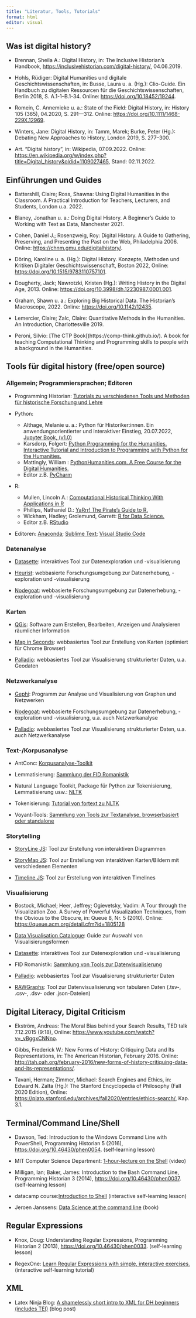 ```yaml
---
title: "Literatur, Tools, Tutorials"
format: html
editor: visual
---
```


## Was ist digital history? {#sec-digitalhistory-paper}

-   Brennan, Sheila A.: Digital History, in: The Inclusive Historian's Handbook, <https://inclusivehistorian.com/digital-history/>, 04.06.2019.

-   Hohls, Rüdiger: Digital Humanities und digitale Geschichtswissenschaften, in: Busse, Laura u. a. (Hg.): Clio-Guide. Ein Handbuch zu digitalen Ressourcen für die Geschichtswissenschaften, Berlin 2018, S. A.1-1--B.1-34. Online: <https://doi.org/10.18452/19244>.

-   Romein, C. Annemieke u. a.: State of the Field: Digital History, in: History 105 (365), 04.2020, S. 291---312. Online: <https://doi.org/10.1111/1468-229X.12969>.

-   Winters, Jane: Digital History, in: Tamm, Marek; Burke, Peter (Hg.): Debating New Approaches to History, London 2019, S. 277--300.

-   Art. "Digital history", in: Wikipedia, 07.09.2022. Online: <https://en.wikipedia.org/w/index.php?title=Digital_history&oldid=1109027465>, Stand: 02.11.2022.

## Einführungen und Guides

-   Battershill, Claire; Ross, Shawna: Using Digital Humanities in the Classroom. A Practical Introduction for Teachers, Lecturers, and Students, London u.a. 2022.

-   Blaney, Jonathan u. a.: Doing Digital History. A Beginner's Guide to Working with Text as Data, Manchester 2021.

-   Cohen, Daniel J.; Rosenzweig, Roy: Digital History. A Guide to Gathering, Preserving, and Presenting the Past on the Web, Philadelphia 2006. Online: <https://chnm.gmu.edu/digitalhistory/>.

-   Döring, Karoline u. a. (Hg.): Digital History. Konzepte, Methoden und Kritiken Digitaler Geschichtswissenschaft, Boston 2022, Online: <https://doi.org/10.1515/9783110757101>.

-   Dougherty, Jack; Nawrotzki, Kristen (Hg.): Writing History in the Digital Age, 2013. Online: <https://doi.org/10.3998/dh.12230987.0001.001>.

-   Graham, Shawn u. a.: Exploring Big Historical Data. The Historian's Macroscope, 2022. Online: <https://doi.org/10.1142/12435>.

-   Lemercier, Claire; Zalc, Claire: Quantitative Methods in the Humanities. An Introduction, Charlottesville 2019.

- Peroni, Silvio: [The CTP Book[(https://comp-think.github.io/). A book for teaching Computational Thinking and Programming skills to people with a background in the Humanities. 

## Tools für digital history (free/open source) {#sec-digitaltools}

### Allgemein; Programmiersprachen; Editoren

-   Programming Historian: [Tutorials zu verschiedenen Tools und Methoden für historische Forschung und Lehre](https://programminghistorian.org/)

- Python:
  - Althage, Melanie  u. a.: Python für Historiker:innen. Ein anwendungsorientierter und interaktiver Einstieg, 20.07.2022, [Jupyter Book, (v1.0)](https://digital-history-berlin.github.io/Python-fuer-Historiker-innen/home.html)
  - Karsdorp, Folgert: [Python Programming for the Humanities. Interactive Tutorial and Introduction to Programming with Python for the Humanities.](http://www.karsdorp.io/python-course/)
  - Mattingly, William : [PythonHumanities.com. A Free Course for the Digital Humanities.](https://pythonhumanities.com/)
  - Editor z.B. [PyCharm](https://www.jetbrains.com/pycharm/)

- R:
  - Mullen, Lincoln A.: [Computational Historical Thinking With Applications in R](https://dh-r.lincolnmullen.com/)
  - Phillips, Nathaniel D.: [YaRrr! The Pirate's Guide to R.](https://bookdown.org/ndphillips/YaRrr/)
  - Wickham, Hadley; Grolemund, Garrett: [R for Data Science.](https://r4ds.had.co.nz/)
   - Editor z.B. [RStudio](https://posit.co/downloads/)

- Editoren: [Anaconda](https://www.anaconda.com/); [Sublime Text](https://www.sublimetext.com/); [Visual Studio Code](https://code.visualstudio.com/)

### Datenanalyse

- [Datasette](https://datasette.io/): interaktives Tool zur Datenexploration und -visualisierung

- [Heurist](https://heuristnetwork.org/): webbasierte Forschungsumgebung zur Datenerhebung, -exploration und -visualisierung

- [Nodegoat](https://nodegoat.net/): webbasierte Forschungsumgebung zur Datenerhebung, -exploration und -visualisierung

### Karten

- [QGis](https://qgis.org/de/site/): Software zum Erstellen, Bearbeiten, Anzeigen und Analysieren räumlicher Information

- [Map in Seconds](http://mapinseconds.com/): webbasiertes Tool zur Erstellung von Karten (optimiert für Chrome Browser)

- [Palladio](http://hdlab.stanford.edu/palladio/): webbasiertes Tool zur Visualisierung strukturierter Daten, u.a. Geodaten

### Netzwerkanalyse

- [Gephi](https://gephi.org/): Programm zur Analyse und Visualisierung von Graphen und Netzwerken

- [Nodegoat](https://nodegoat.net/): webbasierte Forschungsumgebung zur Datenerhebung, -exploration und -visualisierung, u.a. auch Netzwerkanalyse

- [Palladio](http://hdlab.stanford.edu/palladio/): webbasiertes Tool zur Visualisierung strukturierter Daten, u.a. auch Netzwerkanalyse

### Text-/Korpusanalyse

-   AntConc: [Korpusanalyse-Toolkit](http://laurenceanthony.net/software.html)

-   Lemmatisierung: [Sammlung der FID Romanistik](https://fid-romanistik.de/forschungsdaten/suche-nach-forschungsdaten/fid-internetressourcen/tools/werkzeuge-fuer-die-lemmatisierung-von-texten)

-   Natural Language Toolkit, Package für Python zur Tokenisierung, Lemmatisierung usw.: [NLTK](https://www.nltk.org/)

-   Tokenisierung: [Tutorial von fortext zu NLTK](https://fortext.net/routinen/lerneinheiten/preprocessing-mit-nltk)

-   Voyant-Tools: [Sammlung von Tools zur Textanalyse, browserbasiert oder standalone](https://voyant-tools.org)

### Storytelling

-   [StoryLine JS](http://storyline.knightlab.com/): Tool zur Erstellung von interaktiven Diagrammen

-   [StoryMap JS](https://storymap.knightlab.com): Tool zur Erstellung von interaktiven Karten/Bildern mit verschiedenen Elementen 

-   [Timeline JS](https://timeline.knightlab.com): Tool zur Erstellung von interaktiven Timelines

### Visualisierung

-   Bostock, Michael; Heer, Jeffrey; Ogievetsky, Vadim: A Tour through the Visualization Zoo. A Survey of Powerful Visualization Techniques, from the Obvious to the Obscure, in: Queue 8, Nr. 5 (2010). Online: <https://queue.acm.org/detail.cfm?id=1805128>

-   [Data Visualisation Catalogue](https://datavizcatalogue.com/search.html): Guide zur Auswahl von Visualisierungsformen

- [Datasette](https://datasette.io/): interaktives Tool zur Datenexploration und -visualisierung

-   FID Romanistik: [Sammlung von Tools zur Datenvisualisierung](https://fid-romanistik.de/forschungsdaten/suche-nach-forschungsdaten/fid-internetressourcen/tools/werkzeuge-fuer-die-visualisierung-von-daten)

- [Palladio](http://hdlab.stanford.edu/palladio/): webbasiertes Tool zur Visualisierung strukturierter Daten

-   [RAWGraphs](https://www.rawgraphs.io/): Tool zur Datenvisualisierung von tabularen Daten (.tsv-, .csv-, .dsv- oder .json-Dateien)

## Digital Literacy, Digital Criticism

-   Ekström, Andreas: The Moral Bias behind your Search Results, TED talk 7.12.2015 (9:18), Online: <https://www.youtube.com/watch?v=_vBggxCNNno>.

-   Gibbs, Frederick W.: New Forms of History: Critiquing Data and Its Representations, in: The American Historian, February 2016. Online: <http://tah.oah.org/february-2016/new-forms-of-history-critiquing-data-and-its-representations/>.

-   Tavani, Herman; Zimmer, Michael: Search Engines and Ethics, in: Edward N. Zalta (Hg.): The Stanford Encyclopedia of Philosophy (Fall 2020 Edition), Online: <https://plato.stanford.edu/archives/fall2020/entries/ethics-search/>, Kap. 3.1.

## Terminal/Command Line/Shell

-   Dawson, Ted: Introduction to the Windows Command Line with PowerShell, Programming Historian 5 (2016), <https://doi.org/10.46430/phen0054>. (self-learning lesson)

-   MIT Computer Science Department: [1-hour-lecture on the Shell](https://missing.csail.mit.edu/2020/course-shell/) (video)

-   Milligan, Ian; Baker, James: Introduction to the Bash Command Line, Programming Historian 3 (2014), <https://doi.org/10.46430/phen0037>. (self-learning lesson)

-   datacamp course:[Introduction to Shell](https://app.datacamp.com/learn/courses/introduction-to-shell) (interactive self-learning lesson)

-   Jeroen Janssens: [Data Science at the command line](https://datascienceatthecommandline.com/) (book)

## Regular Expressions

-   Knox, Doug: Understanding Regular Expressions, Programming Historian 2 (2013), <https://doi.org/10.46430/phen0033>. (self-learning lesson)

-   RegexOne: [Learn Regular Expressions with simple, interactive exercises.](https://regexone.com/) (interactive self-learning tutorial)

## XML

- Latex Ninja Blog: [A shamelessly short intro to XML for DH beginners (includes TEI)](https://latex-ninja.com/2022/02/02/a-shamelessly-short-intro-to-xml-for-dh-beginners-includes-tei/) (blog post)
